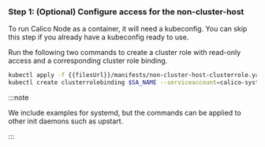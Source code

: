
### Step 1: (Optional) Configure access for the non-cluster-host

To run Calico Node as a container, it will need a kubeconfig. You can skip this step if you already have a kubeconfig ready to use.

<CreateKubeconfig />

Run the following two commands to create a cluster role with read-only access and a corresponding cluster role binding.

```bash
kubectl apply -f {{filesUrl}}/manifests/non-cluster-host-clusterrole.yaml
kubectl create clusterrolebinding $SA_NAME --serviceaccount=calico-system:$SA_NAME --clusterrole=non-cluster-host-read-only
```

:::note

We include examples for systemd, but the commands can be
applied to other init daemons such as upstart.

:::
